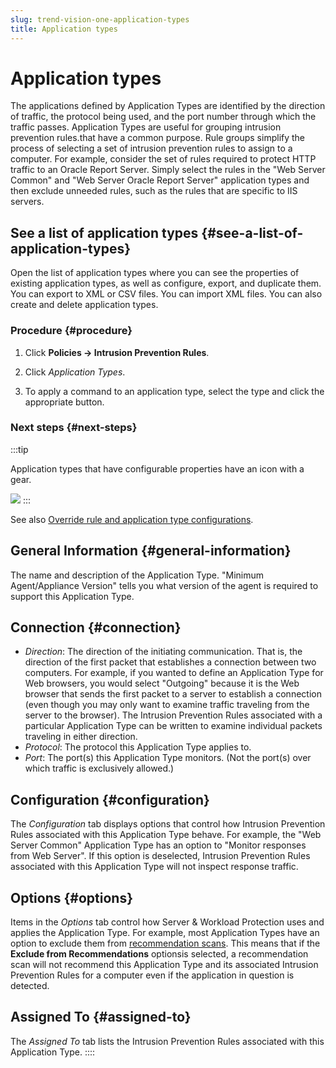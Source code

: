 ```yaml
---
slug: trend-vision-one-application-types
title: Application types
---
```

# Application types

The applications defined by Application Types are identified by the direction of traffic, the protocol being used, and the port number through which the traffic passes. Application Types are useful for grouping intrusion prevention rules.that have a common purpose. Rule groups simplify the process of selecting a set of intrusion prevention rules to assign to a computer. For example, consider the set of rules required to protect HTTP traffic to an Oracle Report Server. Simply select the rules in the "Web Server Common" and "Web Server Oracle Report Server" application types and then exclude unneeded rules, such as the rules that are specific to IIS servers.

## See a list of application types {#see-a-list-of-application-types}

Open the list of application types where you can see the properties of existing application types, as well as configure, export, and duplicate them. You can export to XML or CSV files. You can import XML files. You can also create and delete application types.

### Procedure {#procedure}

1.  Click **Policies → Intrusion Prevention Rules**.

2.  Click *Application Types*.

3.  To apply a command to an application type, select the type and click the appropriate button.

### Next steps {#next-steps}

:::tip

Application types that have configurable properties have an icon with a gear.

![](/images/application_type_option=b4235ad3-296a-4261-8810-e9bc8b03b139.webp)
:::

See also [Override rule and application type configurations](config-intrusion-prevention-rules.mdx).

## General Information {#general-information}

The name and description of the Application Type. "Minimum Agent/Appliance Version" tells you what version of the agent is required to support this Application Type.

## Connection {#connection}

- *Direction*: The direction of the initiating communication. That is, the direction of the first packet that establishes a connection between two computers. For example, if you wanted to define an Application Type for Web browsers, you would select "Outgoing" because it is the Web browser that sends the first packet to a server to establish a connection (even though you may only want to examine traffic traveling from the server to the browser). The Intrusion Prevention Rules associated with a particular Application Type can be written to examine individual packets traveling in either direction.
- *Protocol*: The protocol this Application Type applies to.
- *Port*: The port(s) this Application Type monitors. (Not the port(s) over which traffic is exclusively allowed.)

## Configuration {#configuration}

The *Configuration* tab displays options that control how Intrusion Prevention Rules associated with this Application Type behave. For example, the "Web Server Common" Application Type has an option to "Monitor responses from Web Server". If this option is deselected, Intrusion Prevention Rules associated with this Application Type will not inspect response traffic.

## Options {#options}

Items in the *Options* tab control how Server & Workload Protection uses and applies the Application Type. For example, most Application Types have an option to exclude them from [recommendation scans](recommendation-scans-intro.mdx). This means that if the **Exclude from Recommendations** optionsis selected, a recommendation scan will not recommend this Application Type and its associated Intrusion Prevention Rules for a computer even if the application in question is detected.

## Assigned To {#assigned-to}

The *Assigned To* tab lists the Intrusion Prevention Rules associated with this Application Type.
::::
